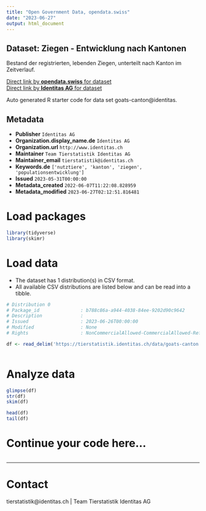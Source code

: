 ```yaml
---
title: "Open Government Data, opendata.swiss"
date: "2023-06-27"
output: html_document
---
```


## Dataset: Ziegen - Entwicklung nach Kantonen

Bestand der registrierten, lebenden Ziegen, unterteilt nach Kanton im Zeitverlauf. 

[Direct link by **opendata.swiss** for dataset](https://opendata.swiss/de/dataset/ziegen-entwicklung-nach-kantonen)<br>
[Direct link by **Identitas AG** for dataset](https://tierstatistik.identitas.ch/)

Auto generated R starter code for data set goats-canton@identitas.

## Metadata

- **Publisher** `Identitas AG`
- **Organization.display_name.de** `Identitas AG`
- **Organization.url** `http://www.identitas.ch`
- **Maintainer** `Team Tierstatistik Identitas AG`
- **Maintainer_email** `tierstatistik@identitas.ch`
- **Keywords.de** `['nutztiere', 'kanton', 'ziegen', 'populationsentwicklung']`
- **Issued** `2023-05-31T00:00:00`
- **Metadata_created** `2022-06-07T11:22:08.828959`
- **Metadata_modified** `2023-06-27T02:12:51.816481`


# Load packages

```r

library(tidyverse)
library(skimr)

```

# Load data

-   The dataset has 1 distribution(s) in CSV format.
-   All available CSV distributions are listed below and can be read into a tibble.

```r

# Distribution 0
# Package_id               : b788c86a-a944-4038-84ee-9202d90c9642
# Description              : 
# Issued                   : 2023-06-26T00:00:00
# Modified                 : None
# Rights                   : NonCommercialAllowed-CommercialAllowed-ReferenceRequired

df <- read_delim('https://tierstatistik.identitas.ch/data/goats-canton.csv')



```

# Analyze data

```r

glimpse(df)
str(df)
skim(df)

head(df)
tail(df)

```

# Continue your code here...

```r

```

------------------------------------------------------------------------

# Contact

tierstatistik@identitas.ch | Team Tierstatistik Identitas AG
